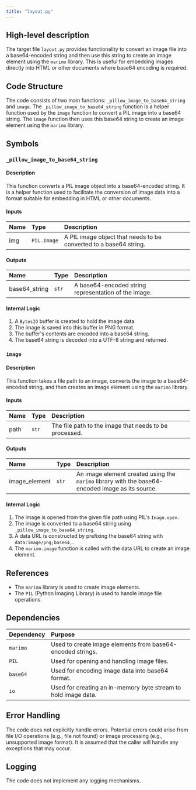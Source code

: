 ```yaml
---
title: "layout.py"
---
```


## High-level description

The target file `layout.py` provides functionality to convert an image file into a base64-encoded string and then use this string to create an image element using the `marimo` library. This is useful for embedding images directly into HTML or other documents where base64 encoding is required.

## Code Structure

The code consists of two main functions: `_pillow_image_to_base64_string` and `image`. The `_pillow_image_to_base64_string` function is a helper function used by the `image` function to convert a PIL image into a base64 string. The `image` function then uses this base64 string to create an image element using the `marimo` library.

## Symbols

### `_pillow_image_to_base64_string`
#### Description
This function converts a PIL image object into a base64-encoded string. It is a helper function used to facilitate the conversion of image data into a format suitable for embedding in HTML or other documents.

#### Inputs
| Name | Type | Description |
|:-----|:-----|:------------|
| img  | `PIL.Image` | A PIL image object that needs to be converted to a base64 string. |

#### Outputs
| Name | Type | Description |
|:-----|:-----|:------------|
| base64_string | `str` | A base64-encoded string representation of the image. |

#### Internal Logic
1. A `BytesIO` buffer is created to hold the image data.
2. The image is saved into this buffer in PNG format.
3. The buffer's contents are encoded into a base64 string.
4. The base64 string is decoded into a UTF-8 string and returned.

### `image`
#### Description
This function takes a file path to an image, converts the image to a base64-encoded string, and then creates an image element using the `marimo` library.

#### Inputs
| Name | Type | Description |
|:-----|:-----|:------------|
| path | `str` | The file path to the image that needs to be processed. |

#### Outputs
| Name | Type | Description |
|:-----|:-----|:------------|
| image_element | `str` | An image element created using the `marimo` library with the base64-encoded image as its source. |

#### Internal Logic
1. The image is opened from the given file path using PIL's `Image.open`.
2. The image is converted to a base64 string using `_pillow_image_to_base64_string`.
3. A data URL is constructed by prefixing the base64 string with `data:image/png;base64,`.
4. The `marimo.image` function is called with the data URL to create an image element.

## References

- The `marimo` library is used to create image elements.
- The `PIL` (Python Imaging Library) is used to handle image file operations.

## Dependencies

| Dependency | Purpose |
|:-----------|:--------|
| `marimo`   | Used to create image elements from base64-encoded strings. |
| `PIL`      | Used for opening and handling image files. |
| `base64`   | Used for encoding image data into base64 format. |
| `io`       | Used for creating an in-memory byte stream to hold image data. |

## Error Handling

The code does not explicitly handle errors. Potential errors could arise from file I/O operations (e.g., file not found) or image processing (e.g., unsupported image format). It is assumed that the caller will handle any exceptions that may occur.

## Logging

The code does not implement any logging mechanisms.